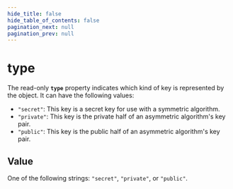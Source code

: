 ```yaml
---
hide_title: false
hide_table_of_contents: false
pagination_next: null
pagination_prev: null
---
```


# type

The read-only **`type`** property indicates which kind of key is represented by the object. It can have the following values:

- `"secret"`: This key is a secret key for use with a symmetric algorithm.
- `"private"`: This key is the private half of an asymmetric algorithm's key pair.
- `"public"`: This key is the public half of an asymmetric algorithm's key pair.

## Value

One of the following strings: `"secret"`, `"private"`, or `"public"`.
